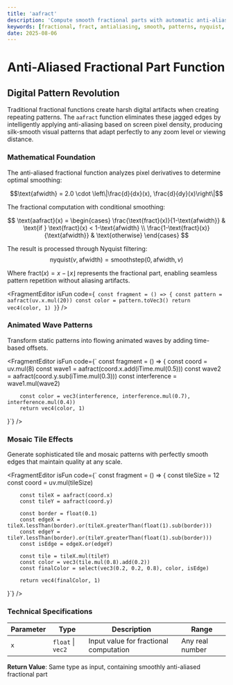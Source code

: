 ```yaml
---
title: 'aafract'
description: 'Compute smooth fractional parts with automatic anti-aliasing for crisp, artifact-free patterns'
keywords: [fractional, fract, antialiasing, smooth, patterns, nyquist, filtering]
date: 2025-08-06
---
```



# Anti-Aliased Fractional Part Function

## Digital Pattern Revolution

Traditional fractional functions create harsh digital artifacts when creating repeating patterns. The `aafract` function eliminates these jagged edges by intelligently applying anti-aliasing based on screen pixel density, producing silk-smooth visual patterns that adapt perfectly to any zoom level or viewing distance.

### Mathematical Foundation

The anti-aliased fractional function analyzes pixel derivatives to determine optimal smoothing:

$$\text{afwidth} = 2.0 \cdot \left\|\frac{d}{dx}(x), \frac{d}{dy}(x)\right\|$$

The fractional computation with conditional smoothing:

$$
\text{aafract}(x) = \begin{cases}
\frac{\text{fract}(x)}{1-\text{afwidth}} & \text{if } \text{fract}(x) < 1-\text{afwidth} \\
\frac{1-\text{fract}(x)}{\text{afwidth}} & \text{otherwise}
\end{cases}
$$

The result is processed through Nyquist filtering:
$$\text{nyquist}(v, \text{afwidth}) = \text{smoothstep}(0, \text{afwidth}, v)$$

Where $\text{fract}(x) = x - \lfloor x \rfloor$ represents the fractional part, enabling seamless pattern repetition without aliasing artifacts.

<FragmentEditor
        isFun
        code={`
const fragment = () => {
        const pattern = aafract(uv.x.mul(20))
        const color = pattern.toVec3()
        return vec4(color, 1)
}`}
/>

### Animated Wave Patterns

Transform static patterns into flowing animated waves by adding time-based offsets.

<FragmentEditor
        isFun
        code={`
const fragment = () => {
        const coord = uv.mul(8)
        const wave1 = aafract(coord.x.add(iTime.mul(0.5)))
        const wave2 = aafract(coord.y.sub(iTime.mul(0.3)))
        const interference = wave1.mul(wave2)

        const color = vec3(interference, interference.mul(0.7), interference.mul(0.4))
        return vec4(color, 1)

}`}
/>

### Mosaic Tile Effects

Generate sophisticated tile and mosaic patterns with perfectly smooth edges that maintain quality at any scale.

<FragmentEditor
        isFun
        code={`
const fragment = () => {
        const tileSize = 12
        const coord = uv.mul(tileSize)

        const tileX = aafract(coord.x)
        const tileY = aafract(coord.y)

        const border = float(0.1)
        const edgeX = tileX.lessThan(border).or(tileX.greaterThan(float(1).sub(border)))
        const edgeY = tileY.lessThan(border).or(tileY.greaterThan(float(1).sub(border)))
        const isEdge = edgeX.or(edgeY)

        const tile = tileX.mul(tileY)
        const color = vec3(tile.mul(0.8).add(0.2))
        const finalColor = select(vec3(0.2, 0.2, 0.8), color, isEdge)

        return vec4(finalColor, 1)

}`}
/>

### Technical Specifications

| Parameter | Type              | Description                            | Range           |
| --------- | ----------------- | -------------------------------------- | --------------- |
| `x`       | `float` \| `vec2` | Input value for fractional computation | Any real number |

**Return Value**: Same type as input, containing smoothly anti-aliased fractional part
